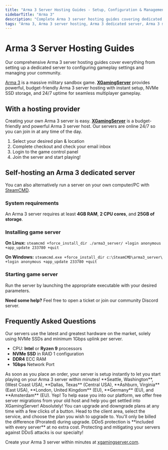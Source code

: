 ```yaml
---
title: "Arma 3 Server Hosting Guides - Setup, Configuration & Management"
sidebarTitle: "Arma 3"
description: "Complete Arma 3 server hosting guides covering dedicated server setup, configuration settings, and troubleshooting."
tags: "Arma 3, Arma 3 server hosting, Arma 3 dedicated server, Arma 3 multiplayer"
---
```


# Arma 3 Server Hosting Guides

Our comprehensive Arma 3 server hosting guides cover everything from setting up a dedicated server to configuring gameplay settings and managing your community.

[Arma 3](https://store.steampowered.com/app/107410/Arma_3/) is a massive military sandbox game. **[XGamingServer](https://xgamingserver.com/)** provides powerful, budget-friendly Arma 3 server hosting with instant setup, NVMe SSD storage, and 24/7 uptime for seamless multiplayer gameplay.

## With a hosting provider
Creating your own Arma 3 server is easy. **[XGamingServer](https://xgamingserver.com/)** is a budget-friendly and powerful Arma 3 server host. Our servers are online 24/7 so you can join in at any time of the day.

1. Select your desired plan & location
2. Complete checkout and check your email inbox
3. Login to the game control panel
4. Join the server and start playing!

## Self-hosting an Arma 3 dedicated server

You can also alternatively run a server on your own computer/PC with [SteamCMD](https://developer.valvesoftware.com/wiki/SteamCMD).

### System requirements

An Arma 3 server requires at least **4GB RAM**, **2 CPU cores**, and **25GB of storage**.

### Installing game server

**On Linux:**
`steamcmd +force_install_dir ./arma3_server/ +login anonymous +app_update 233780 +quit`

**On Windows:**
`steamcmd.exe +force_install_dir c:\SteamCMD\arma3_server\ +login anonymous +app_update 233780 +quit`

### Starting game server

Run the server by launching the appropriate executable with your desired parameters.

**Need some help?** Feel free to open a ticket or join our community Discord server.

## Frequently Asked Questions

<AccordionGroup>

<Accordion title="What are the specs on the servers?">
Our servers use the latest and greatest hardware on the market, solely using NVMe SSDs and minimum 1Gbps uplink per server.

- CPU: **Intel** or **Ryzen 9** processors
- **NVMe SSD** in RAID 1 configuration
- **DDR4** ECC RAM
- **1Gbps** Network Port
</Accordion>

<Accordion title="How long does setup take?">
As soon as you place an order, your server is setup instantly to let you start playing on your Arma 3 server within minutes!
</Accordion>

<Accordion title="What locations are the servers in?">
**Seattle, Washington**, (West Coast USA), **Dallas, Texas** (Central USA), **Ashburn, Virginia** (East USA), **London, United Kingdom** (EU), **Germany** (EU), and **Amsterdam** (EU).
</Accordion>

<Accordion title="Can I migrate my existing server to XGamingServer?">
Yep! To help ease you into our platform, we offer free server migrations from your old host and help you get settled into XGamingServer!
</Accordion>

<Accordion title="Can I upgrade/downgrade my server later on?">
Absolutely! You can upgrade and downgrade plans at any time with a few clicks of a button. Head to the client area, select the service, and choose the plan you wish to upgrade to. You'll only be billed the difference (Prorated) during upgrade.
</Accordion>

<Accordion title="Are the servers DDoS protected?">
DDoS protection is **included with every server** at no extra cost. Protecting and mitigating your servers against DDoS attacks is our specialty!
</Accordion>

</AccordionGroup>

Create your Arma 3 server within minutes at [xgamingserver.com](https://xgamingserver.com/).
